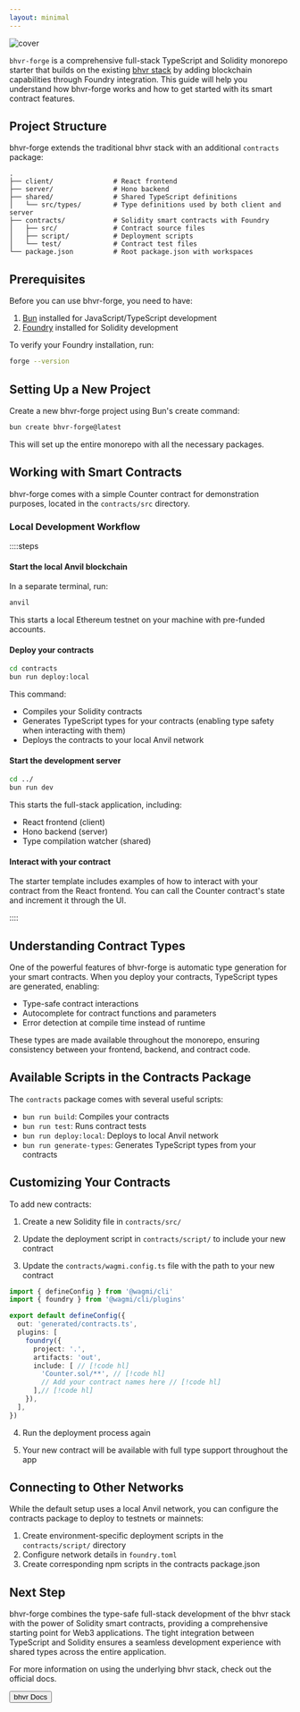```yaml
---
layout: minimal
---
```



![cover](https://cdn.bhvr.dev/bhvr-forge.png)

`bhvr-forge` is a comprehensive full-stack TypeScript and Solidity monorepo starter that builds on the existing [bhvr stack](https://bhvr.dev) by adding blockchain capabilities through Foundry integration. This guide will help you understand how bhvr-forge works and how to get started with its smart contract features.

## Project Structure

bhvr-forge extends the traditional bhvr stack with an additional `contracts` package:

```
.
├── client/               # React frontend
├── server/               # Hono backend
├── shared/               # Shared TypeScript definitions
│   └── src/types/        # Type definitions used by both client and server
├── contracts/            # Solidity smart contracts with Foundry
│   ├── src/              # Contract source files
│   ├── script/           # Deployment scripts
│   └── test/             # Contract test files
└── package.json          # Root package.json with workspaces
```

## Prerequisites

Before you can use bhvr-forge, you need to have:

1. [Bun](https://bun.sh) installed for JavaScript/TypeScript development
2. [Foundry](https://getfoundry.sh) installed for Solidity development

To verify your Foundry installation, run:

```bash
forge --version
```

## Setting Up a New Project

Create a new bhvr-forge project using Bun's create command:

```bash
bun create bhvr-forge@latest
```

This will set up the entire monorepo with all the necessary packages.

## Working with Smart Contracts

bhvr-forge comes with a simple Counter contract for demonstration purposes, located in the `contracts/src` directory.

### Local Development Workflow

::::steps

#### Start the local Anvil blockchain

In a separate terminal, run:
```bash [terminal]
anvil
```

This starts a local Ethereum testnet on your machine with pre-funded accounts.

#### Deploy your contracts

```bash
cd contracts
bun run deploy:local
```

This command:
- Compiles your Solidity contracts
- Generates TypeScript types for your contracts (enabling type safety when interacting with them)
- Deploys the contracts to your local Anvil network

#### Start the development server

```bash
cd ../
bun run dev
```

This starts the full-stack application, including:
- React frontend (client)
- Hono backend (server)
- Type compilation watcher (shared)

#### Interact with your contract

The starter template includes examples of how to interact with your contract from the React frontend. You can call the Counter contract's state and increment it through the UI.

::::

## Understanding Contract Types

One of the powerful features of bhvr-forge is automatic type generation for your smart contracts. When you deploy your contracts, TypeScript types are generated, enabling:

- Type-safe contract interactions
- Autocomplete for contract functions and parameters
- Error detection at compile time instead of runtime

These types are made available throughout the monorepo, ensuring consistency between your frontend, backend, and contract code.

## Available Scripts in the Contracts Package

The `contracts` package comes with several useful scripts:

- `bun run build`: Compiles your contracts
- `bun run test`: Runs contract tests
- `bun run deploy:local`: Deploys to local Anvil network
- `bun run generate-types`: Generates TypeScript types from your contracts

## Customizing Your Contracts

To add new contracts:

1. Create a new Solidity file in `contracts/src/`

2. Update the deployment script in `contracts/script/` to include your new contract

3. Update the `contracts/wagmi.config.ts` file with the path to your new contract

```ts
import { defineConfig } from '@wagmi/cli'
import { foundry } from '@wagmi/cli/plugins'

export default defineConfig({
  out: 'generated/contracts.ts',
  plugins: [
    foundry({
      project: '.',
      artifacts: 'out',
      include: [ // [!code hl]
        'Counter.sol/**', // [!code hl]
        // Add your contract names here // [!code hl]
      ],// [!code hl]
    }),
  ],
})
```

4. Run the deployment process again

5. Your new contract will be available with full type support throughout the app

## Connecting to Other Networks

While the default setup uses a local Anvil network, you can configure the contracts package to deploy to testnets or mainnets:

1. Create environment-specific deployment scripts in the `contracts/script/` directory
2. Configure network details in `foundry.toml`
3. Create corresponding npm scripts in the contracts package.json

## Next Step

bhvr-forge combines the type-safe full-stack development of the bhvr stack with the power of Solidity smart contracts, providing a comprehensive starting point for Web3 applications. The tight integration between TypeScript and Solidity ensures a seamless development experience with shared types across the entire application.

For more information on using the underlying bhvr stack, check out the official docs.

<Button href="https://bhvr.dev">bhvr Docs</Button>
